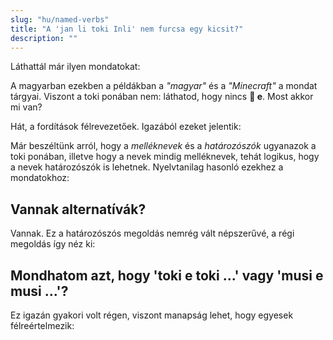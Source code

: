 ```yaml
---
slug: "hu/named-verbs"
title: "A 'jan li toki Inli' nem furcsa egy kicsit?"
description: ""
---
```



Láthattál már ilyen mondatokat:

<List>
  <Sentence sl="jan li toki Maja" m="Az ember magyartot beszél." />
  <Sentence sl="jan li musi Manka." m="Az ember Minecraftot játszik." />
</List>

A magyarban ezekben a példákban a *"magyar"* és a *"Minecraft"* a mondat tárgyai. Viszont a toki ponában nem: láthatod, hogy nincs **󱤉 e**. Most akkor mi van?

Hát, a fordítások félrevezetőek. Igazából ezeket jelentik:

<List>
  <Sentence sl="jan li toki Maja" m="Az ember magyarosan beszél." />
  <Sentence sl="jan li musi Manka." m="Az ember játszik minecraftosan." />
</List>

Már beszéltünk arról, hogy a *melléknevek* és a *határozószók* ugyanazok a toki ponában, illetve hogy a nevek mindig melléknevek, tehát logikus, hogy a nevek határozószók is lehetnek. Nyelvtanilag hasonló ezekhez a mondatokhoz:

<List>
  <Sentence sl="jan li toki suwi." m="Az ember imádnivalóan beszél." />
  <Sentence sl="jan li musi pona." m="Az ember jól játszik." />
</List>

## Vannak alternatívák?

Vannak. Ez a határozószós megoldás nemrég vált népszerűvé, a régi megoldás így néz ki:

<List>
  <Sentence sl="jan li toki lon toki Inli." m="Az ember angolban beszél." />
  <Sentence sl="jan li toki kepeken toki Inli." m="Az ember angol használatával beszél." />
  <Sentence sl="jan li musi lon musi Manka." m="Az ember szórakozik a Minecraftban." />
  <Sentence sl="jan li musi kepeken musi Manka." m="Az ember szórakozik a Minecraft használatával." />
</List>

## Mondhatom azt, hogy 'toki e toki ...' vagy 'musi e musi ...'?

Ez igazán gyakori volt régen, viszont manapság lehet, hogy egyesek félreértelmezik:

<List>
  <Sentence sl="jan li toki e toki Inli." m="Az ember az angol nyelvről beszél.<br />(értelmes, de mást jelent)" />
  <Sentence sl="jan li musi e musi Manka." m="Az ember szórakoztatja a Minecraftot. (???)" />
</List>

